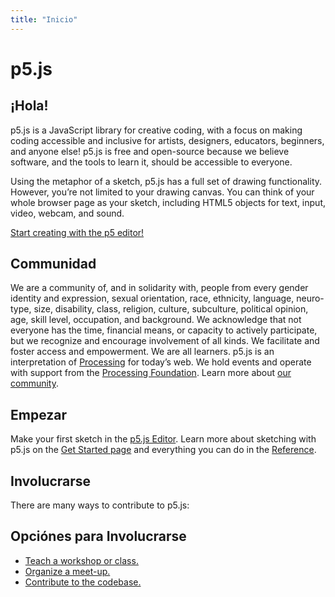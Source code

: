 ```yaml
---
title: "Inicio"
---
```


# p5.js

## ¡Hola!

p5.js is a JavaScript library for creative coding, with a focus on making coding accessible and inclusive for artists, designers, educators, beginners, and anyone else! p5.js is free and open-source because we believe software, and the tools to learn it, should be accessible to everyone.

Using the metaphor of a sketch, p5.js has a full set of drawing functionality. However, you’re not limited to your drawing canvas. You can think of your whole browser page as your sketch, including HTML5 objects for text, input, video, webcam, and sound.

[Start creating with the p5 editor!](https://editor.p5js.org/)

## Communidad

We are a community of, and in solidarity with, people from every gender identity and expression, sexual orientation, race, ethnicity, language, neuro-type, size, disability, class, religion, culture, subculture, political opinion, age, skill level, occupation, and background. We acknowledge that not everyone has the time, financial means, or capacity to actively participate, but we recognize and encourage involvement of all kinds. We facilitate and foster access and empowerment. We are all learners.
p5.js is an interpretation of [Processing](https://processing.org/) for today’s web. We hold events and operate with support from the [Processing Foundation](https://processingfoundation.org/).
Learn more about [our community](https://p5js.org/community/).

## Empezar

Make your first sketch in the [p5.js Editor](https://editor.p5js.org/). Learn more about sketching with p5.js on the [Get Started page](https://p5js.org/get-started/) and everything you can do in the [Reference](https://p5js.org/reference/).

## Involucrarse

There are many ways to contribute to p5.js:

## Opciónes para Involucrarse

- [Teach a workshop or class.](https://p5js.org/teach)
- [Organize a meet-up.](https://day.processing.org/)
- [Contribute to the codebase.](https://p5js.org/contributor-docs/#/)
